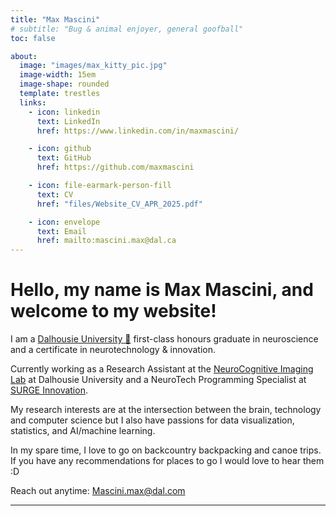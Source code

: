 ```yaml
---
title: "Max Mascini"
# subtitle: "Bug & animal enjoyer, general goofball"
toc: false

about:
  image: "images/max_kitty_pic.jpg"
  image-width: 15em
  image-shape: rounded
  template: trestles
  links:
    - icon: linkedin
      text: LinkedIn
      href: https://www.linkedin.com/in/maxmascini/

    - icon: github
      text: GitHub
      href: https://github.com/maxmascini

    - icon: file-earmark-person-fill
      text: CV
      href: "files/Website_CV_APR_2025.pdf"

    - icon: envelope
      text: Email
      href: mailto:mascini.max@dal.ca
---
```


# Hello, my name is Max Mascini, and welcome to my website! 

I am a [Dalhousie University 🐯](https://www.youtube.com/live/3SxKIHY1dzI?t=5325s) first-class honours graduate in neuroscience and a certificate in neurotechnology & innovation. <br>

Currently working as a Research Assistant at the [NeuroCognitive Imaging Lab](https://www.ncilab.ca/) at Dalhousie University and a NeuroTech Programming Specialist at [SURGE Innovation](https://surgeinnovation.ca/). <br>

My research interests are at the intersection between the brain, technology and computer science but I also have passions for data visualization, statistics, and AI/machine learning. <br>

In my spare time, I love to go on backcountry backpacking and canoe trips. If you have any recommendations for places to go I would love to hear them :D <br>

Reach out anytime: [Mascini.max@dal.com](mailto:Mascini.max@dal.ca)

---

